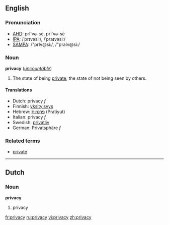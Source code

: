 ==English==
===Pronunciation===
*[[w:AHD|AHD]]: prĭ'və-sē, prī'və-sē
*[[w:IPA|IPA]]: /ˈprɪvəsiː/, /ˈpraɪvəsiː/
*[[w:SAMPA|SAMPA]]: /"prIv@si:/, /"praIv@si:/

===Noun===
'''privacy''' (''[[uncountable]]'')

#The state of being [[private]]; the state of not being seen by others.

==== Translations ====
*Dutch: privacy ''f''
*Finnish: [[yksityisyys]]
*Hebrew: [[פרטיות]] (Pratiyut)
*Italian: privacy ''f''
*Swedish: [[privatliv]]
*German: Privatsphäre ''f''
===Related terms===
*[[private]]

----
==Dutch==
===Noun===
'''privacy'''

# privacy

[[fr:privacy]]
[[ru:privacy]]
[[vi:privacy]]
[[zh:privacy]]
